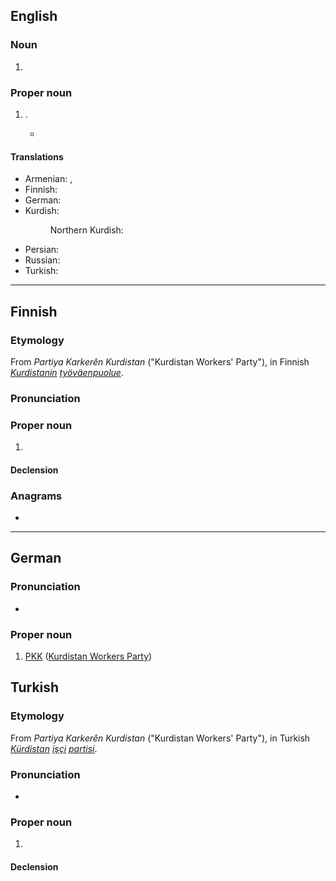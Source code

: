 ==English==

===Noun===
{{en-noun}}

# {{lb|en|video games}} {{initialism of|en|[[player killer]] [[killer]]}}

===Proper noun===
{{en-proper noun}}

# {{w|Kurdistan Workers' Party}}.
#* {{quote-book|en|year=2019|author=[[w:Chigozie Obioma|Chigozie Obioma]]|title=[[w:An Orchestra of Minorities|An Orchestra of Minorities]]|publisher=Abacus (2019)|page=310|passage=‘Turkey is fighting with Kurdish people. '''PKK.''' The first day I came, some of their soldiers died.’}}

====Translations====
{{trans-top|Kurdistan Workers Party}}
* Armenian: {{t|hy|ՔԲԿ}}, {{t|hy|ՔԱԿ}}
* Finnish: {{t|fi|PKK}}
* German: {{t+|de|PKK}}
* Kurdish:
*: Northern Kurdish: {{t+|kmr|PKK}}
{{trans-mid}}
* Persian: {{t|fa|پ‌ک‌ک|tr=pe-ke-ke}}
* Russian: {{t+|ru|РПК}}
* Turkish: {{t+|tr|PKK}}
{{trans-bottom}}

----

==Finnish==
{{wikipedia|lang=fi}}

===Etymology===
From {{der|fi|kmr|-}} ''Partiya Karkerên Kurdistan'' ("Kurdistan Workers' Party"), in Finnish ''[[Kurdistan|Kurdistanin]] [[työväenpuolue]]''.

===Pronunciation===
{{fi-pronunciation|pee-koo-koo}}

===Proper noun===
{{fi-proper noun}}

# {{initialism of|fi|[[PKK#English|PKK]]|nodot=1}} {{gloss|Kurdistan Workers' Party}}

====Declension====
{{fi-decl-maa-dot|PKK|o|nopl=1}}

===Anagrams===
* {{anagrams|fi|a=kkp|KKP|kkp}}

----

==German==
{{wikipedia|lang=de}}

===Pronunciation===
* {{audio|de|De-PKK.ogg|Audio}}

===Proper noun===
{{head|de|proper noun}}

# [[PKK]] ([[w:Kurdistan Workers Party|Kurdistan Workers Party]])


==Turkish==
{{wikipedia|lang=tr}}

===Etymology===
From {{der|tr|kmr|-}} ''Partiya Karkerên Kurdistan'' ("Kurdistan Workers' Party"), in Turkish ''[[Kurdistan|Kürdistan]] [[işçi]] [[partisi]]''.

===Pronunciation===
* {{IPA|tr|/peːkɑːkɑː/ or /peːceːceː/}}

===Proper noun===
{{tr-proper noun}}

# {{initialism of|tr|[[PKK#English|PKK]]|nodot=1}} {{gloss|Kurdistan Workers' Party}}

====Declension====
{{tr-prop-c-oa}}
{{tr-poss-prop-c-oa}}